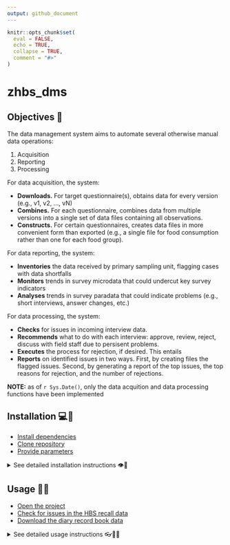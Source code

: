 ```yaml
---
output: github_document
---
```


<!-- README.md is generated from README.Rmd. Please edit that file -->

```r
knitr::opts_chunk$set(
  eval = FALSE,
  echo = TRUE,
  collapse = TRUE,
  comment = "#>"
)
```

# zhbs_dms

<!-- badges: start -->
<!-- badges: end -->

## Objectives 🎯

The data management system aims to automate several otherwise manual data operations:

1. Acquisition
1. Reporting
1. Processing

For data acquisition, the system:

- **Downloads.** For target questionnaire(s), obtains data for every version (e.g., v1, v2, ..., vN) 
- **Combines.** For each questionnaire, combines data from multiple versions into a single set of data files containing all observations.
- **Constructs.** For certain questionnaires, creates data files in more convenient form than exported (e.g., a single file for food consumption rather than one for each food group).

For data reporting, the system:

- **Inventories** the data received by primary sampling unit, flagging cases with data shortfalls
- **Monitors** trends in survey microdata that could undercut key survey indicators
- **Analyses** trends in survey paradata that could indicate problems (e.g., short interviews, answer changes, etc.)

For data processing, the system:

- **Checks** for issues in incoming interview data.
- **Recommends** what to do with each interview: approve, review, reject, discuss with field staff due to persisent problems.
- **Executes** the process for rejection, if desired. This entails 
- **Reports** on identified issues in two ways. First, by creating files the flagged issues. Second, by generating a report of the top issues, the top reasons for rejection, and the number of rejections.

**NOTE:** as of `r Sys.Date()`, only the data acquition and data processing functions have been implemented

## Installation 💻🔌 

- [Install dependencies](#install-dependencies)
- [Clone repository](#clone-repository)
- [Provide parameters](#provide-parameters)

<details>
<summary>See detailed installation instructions 👁📑</summary>

### Install dependencies

Before running this program for the first time, (re)install the
following software:

- [R](#r)
- [RTools](#rtools)
- [RStudio](#rstudio)

Even if these software packages are already installed, it is necessary
to reinstall them in order to have the latest version of these tools for
this program to work successfully.

Please read below about how to install these programs.

#### R

- Follow this [link](https://cran.r-project.org/)
- Click on the appropriate link for your operating system
- Click on `base`
- Download and install (e.g., [this](https://cran.r-project.org/bin/windows/base/R-4.3.2-win.exe) for Windows)

#### RTools

Required for the Windows operating system.

- Follow this [link](https://cran.r-project.org/)
- Click on `Windows`
- Click on `RTools`
- Download (e.g.,[this](https://cran.r-project.org/bin/windows/Rtools/rtools43/files/rtools43-5863-5818.exe)for a 64bit system)
- Install in the default installation location (e.g., `C:\rtools43` on Windows)

This program allows R to compile C++ scripts used by certain packages
(e.g., `{dplyr}`).

#### RStudio

- Follow this [link](https://posit.co/products/open-source/rstudio/)
- Click on the `DOWNLOAD RSTUDIO` button in the upper right-hand corner of the page's navbar
- Click on the appropriate link for your operating system
- Download and install (e.g., [this](https://download1.rstudio.org/electron/windows/RStudio-2023.09.1-494.exe) for Windows)

### Clone repository

- Click on the `<> Code` button
- Select the best method for copying the project from GitHub to your device. For most, this will be the clicking on `Download ZIP`, downloading, and unzipping.

### Provide parameters

#### Provide Survey Solutions connection details

```r
#| label: server connection details
server      <- "" # provide the complete URL of the server
workspace   <- "" # use the name that is an ID rather than the display name
user        <- "" # note: user must be either admin or API user
password    <- "" # password of the user indicated above

```

#### Identify questionnaires whose data to fetch

```r
#| label: identify questionnaires
# provide a string that uniquely identifies the questionnaire. this can be:
# - full name
# - sub-string
# - regular expression

# recall data
qnr_expr_hbs <- ""

# diary record book data
qnr_expr_drb <- ""
```

#### Describe how check issues program should behave

The program allows users to specify three types of behavior

1. Which interview statuses to consider
1. Which issues trigger rejection
1. Whether to reject interviews automatically

##### Which interview statuses to consider

```r
#| label: which statuses
# Provide a comma-separated list of interview statuses to review.
# See status values here: 
# https://docs.mysurvey.solutions/headquarters/export/system-generated-export-file-anatomy/#coding_status
#
# Statuses supported by this script include: 
# - Completed: 100
# - ApprovedBySupervisor: 120
# - ApprovedByHeadquarters: 130
statuses_to_reject <- c(100, 120)
```

Here is what each interview status means in the the concrete survey workflow:

| Status                  | Meaning |
|-------------------------|---------|
| Completed               | Marked as complete by an interviewer, but not yet processed by their supervisor |
| ApprovedBySupervisor    | Approved by a supervisor, but not yet processed by headquarters |
| ApprovedByHeadquarters  | Approved by a headquarters |

To have the check issues program act only as headquarters, set `statuses_to_reject <- c(120)`. This will instruct the program to review only those interviews that have been approved by a supervisor and, as such, are ready for headquarters review.

To have the program act simultaneously as both supervisor and headquarters, set `statuses_to_reject <- c(100, 120)`. This default value enables the program to provide feedback on all completed interviews.

##### Which issues trigger rejection

```r
#| label: which issue types
# Provide a comma-separated list of issue types to reject
# {susoreview} uses the following codes:
# - 1 = Reject
# - 2 = Comment to post
# - 3 = Survey Solutions validation error
# - 4 = Review
issues_to_reject <- c(1)
```

In the check issues program, issues may have different types. This parameter instructs the program which issues should give rise to rejection. Note that Survey Solutions validation errors are those errors flagged by Survey Solutions and that persist in the data. These latter issues could be minor or major.

##### Whether to reject interviews automatically

```r
#| label: whether to reject
# Whether to reject interviews recommended for rejection
# - If TRUE, the program will instruct the server to reject these interviews.
# - If FALSE, the program will not.
# - In either case, the interviews recommended for rejection, 
# and the reasons why, are saved in `/output/`
should_reject <- FALSE
```

The check issues program recommends an action for each interview. For interviews recommended for rejection, the user can specify whether the program should automate the rejection of such interviews--that is, posting comments to those interviews and rejecting them back to the field for explanation and/or remediation.

If the user selects `FALSE`, the program produces the necessary outputs to automate rejection later--potentially of the recommended interviews with additional, human-provided comments.

</details>

## Usage 👩‍💻

- [Open the project](#open-the-project)
- [Check for issues in the HBS recall data](#check-for-issues-in-the-hbs-recall-data)
- [Download the diary record book data](#download-the-diary-record-book-data)

<details>
<summary>See detailed usage instructions 👓👩‍💻</summary>

### Open the project

Before taking any action, open the `zhbs_dms` project as a project. To do so, either open the project in RStudio or double-click on the `zhbs_dms.Rproj` file.

Here, in more detail, is how to do each.

To open the project from within RStudio:

1. Open RStudio
1. Click on `Project: (None)` in the upper right-hand corner
1. Select the project, by either
  - a. Opening the project file
    - Click on `Open Project...`
    - Navigate to `zhbs_dms.Rproj` in the file picker
    - Select `zhbs_dms.Rproj`
    - Click on `Open`
  - b. Selecting the project from the drop-down menu (if previously opened)
1. Wait for RStudio to open the project

To open the project from the `zhbs_dms.Rproj` file:

1. Open your file explorer
1. Navigate to the folder containing `zhbs_dms.Rproj`
1. Double-click on the file
1. Wait for RStudio to open the project

### Check for issues in the HBS recall data

After [opening the project](#open-the-project):

- Open the `run_check_issues.R` file
  - Move to the `Files` tab in RStudio
  - Click on `run_check_issues.R`
- Source the `run_check_issues.R` file
  - Move to the script editor pane where `run_check_issues.R` is open
  - Click on the `Source` button in the upper righthand corner

Once execution has completed:

- Data can be found in `01_get_data/data/hbs/02_combined/`
- Output can be found in `03_check_issues/output/`

### Download the diary record book data

After [opening the project](#open-the-project):

- Open the `get_diary_data.R` file
  - Move to the `Files` tab in RStudio
  - Click on `get_diary_data.R`
- Source the `get_diary_data.R` file
  - Move to the script editor pane where `get_diary_data.R` is open
  - Click on the `Source` button in the upper righthand corner
- Wait for execution to complete

Once execution has completed, the diary data can be found in `01_get_data/data/drb/02_combined/`

</details>
